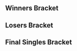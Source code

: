 {{DISPLAYTITLE:KVO x TSB 2016: ''Melee'' Singles Bracket}}{{SetGame|melee}}{{BracketMatchSMWDisambig |oldtags=Kira |newtags=Kira (Japanese player)}}
{{tabs static
|name1=Overview
|link1=KSB/2016/Melee
|name2=Singles Bracket
|link2=KSB/2016/Melee/Singles Bracket
|This=2
}}
==Winners Bracket==
{{64DEWBracketA
|r1m1p1=Nanashi |r1m1p1flag=jp |r1m1p1score={{win}} |r1m1win=1
|r1m1p2=Bye |r1m1p2flag= |r1m1p2score=
|r1m2p1=Yamanyon |r1m2p1flag=jp |r1m2p1score=2 |r1m2win=1
|r1m2p2=Hitori |r1m2p2flag=jp |r1m2p2score=0
|r1m3p1=Hino |r1m3p1flag=jp |r1m3p1score={{win}} |r1m3win=1
|r1m3p2=Bye |r1m3p2flag= |r1m3p2score=
|r1m4p1=Zer0 |r1m4p1flag=jp |r1m4p1score={{win}} |r1m4win=1
|r1m4p2=Bye |r1m4p2flag= |r1m4p2score=
|r1m5p1=K.F |r1m5p1flag=jp |r1m5p1score={{win}} |r1m5win=1
|r1m5p2=Bye |r1m5p2flag= |r1m5p2score=
|r1m6p1=Takuhito |r1m6p1flag=jp |r1m6p1score=1 |r1m6win=2
|r1m6p2=Suinoko |r1m6p2flag=jp |r1m6p2score=2
|r1m7p1=Zoma |r1m7p1flag=jp |r1m7p1score={{win}} |r1m7win=1
|r1m7p2=Bye |r1m7p2flag= |r1m7p2score=
|r1m8p1=Sawa |r1m8p1flag=jp |r1m8p1score={{win}} |r1m8win=1
|r1m8p2=Bye |r1m8p2flag= |r1m8p2score=

|r1m9p1=aMSa |r1m9p1flag=jp |r1m9p1score={{win}} |r1m9win=1
|r1m9p2=Bye |r1m9p2flag= |r1m9p2score=
|r1m10p1=S2K |r1m10p1flag= |r1m10p1score=2 |r1m10win=1
|r1m10p2=JUN |r1m10p2flag= |r1m10p2score=0
|r1m11p1=Maatan |r1m11p1flag=jp |r1m11p1score={{win}} |r1m11win=1
|r1m11p2=Bye |r1m11p2flag= |r1m11p2score=
|r1m12p1=Yoppo~ |r1m12p1flag=jp |r1m12p1score={{win}} |r1m12win=1
|r1m12p2=Bye |r1m12p2flag= |r1m12p2score=
|r1m13p1=Tapioka |r1m13p1flag=jp |r1m13p1score={{win}} |r1m13win=1
|r1m13p2=Bye |r1m13p2flag= |r1m13p2score=
|r1m14p1=Kesuke |r1m14p1flag=jp |r1m14p1score=0 |r1m14win=2
|r1m14p2=Yamato |r1m14p2flag=jp |r1m14p2score=2
|r1m15p1=Sheik |r1m15p1flag=jp |r1m15p1score={{win}} |r1m15win=1
|r1m15p2=Bye |r1m15p2flag= |r1m15p2score=
|r1m16p1=Kira |r1m16p1flag=jp |r1m16p1score={{win}} |r1m16win=1
|r1m16p2=Bye |r1m16p2flag= |r1m16p2score=

|r1m17p1=Rudolph |r1m17p1flag=jp |r1m17p1score={{win}} |r1m17win=1
|r1m17p2=Bye |r1m17p2flag= |r1m17p2score=
|r1m18p1=Eidoran |r1m18p1flag=jp |r1m18p1score=0 |r1m18win=2
|r1m18p2=Homura |r1m18p2flag=jp |r1m18p2score=2
|r1m19p1=Kei |r1m19p1flag=jp |r1m19p1score={{win}} |r1m19win=1
|r1m19p2=Bye |r1m19p2flag= |r1m19p2score=
|r1m20p1=Plata |r1m20p1flag=jp |r1m20p1score={{win}} |r1m20win=1
|r1m20p2=Bye |r1m20p2flag= |r1m20p2score=
|r1m21p1=Kounotori |r1m21p1flag=jp |r1m21p1score={{win}} |r1m21win=1
|r1m21p2=Bye |r1m21p2flag= |r1m21p2score=
|r1m22p1=Kentarosu |r1m22p1flag=jp |r1m22p1score=2 |r1m22win=1
|r1m22p2=Lagnel |r1m22p2flag= |r1m22p2score=0
|r1m23p1=s-royal |r1m23p1flag=jp |r1m23p1score={{win}} |r1m23win=1
|r1m23p2=Bye |r1m23p2flag= |r1m23p2score=
|r1m24p1=Shi-kun |r1m24p1flag=jp |r1m24p1score={{win}} |r1m24win=1
|r1m24p2=Bye |r1m24p2flag= |r1m24p2score=

|r1m25p1=Shippu |r1m25p1flag=jp |r1m25p1score={{win}} |r1m25win=1
|r1m25p2=Bye |r1m25p2flag= |r1m25p2score=
|r1m26p1=Maeda Shinku |r1m26p1flag=jp |r1m26p1score= |r1m26win=2
|r1m26p2=SamurAI |r1m26p2flag=jp |r1m26p2score={{win}}
|r1m27p1=Watch |r1m27p1flag=jp |r1m27p1score={{win}} |r1m27win=1
|r1m27p2=Bye |r1m27p2flag= |r1m27p2score=
|r1m28p1=Shirubaniafamiri GT |r1m28p1flag=jp |r1m28p1score={{win}} |r1m28win=1
|r1m28p2=Bye |r1m28p2flag= |r1m28p2score=
|r1m29p1=So-ten |r1m29p1flag=jp |r1m29p1score={{win}} |r1m29win=1
|r1m29p2=Bye |r1m29p2flag= |r1m29p2score=
|r1m30p1=bozitoma |r1m30p1flag=jp |r1m30p1score={{win}} |r1m30win=1
|r1m30p2=Reto |r1m30p2flag=jp |r1m30p2score=DQ
|r1m31p1=Da-yoshi |r1m31p1flag=jp |r1m31p1score={{win}} |r1m31win=1
|r1m31p2=Bye |r1m31p2flag= |r1m31p2score=
|r1m32p1=Ayataka |r1m32p1flag=jp |r1m32p1score={{win}} |r1m32win=1
|r1m32p2=Bye |r1m32p2flag= |r1m32p2score=

|r2m1p1=Nanashi |r2m1p1flag=jp |r2m1p1score=2 |r2m1win=1
|r2m1p2=Yamanyon |r2m1p2flag=jp |r2m1p2score=0
|r2m2p1=Hino |r2m2p1flag=jp |r2m2p1score=2 |r2m2win=1
|r2m2p2=Zer0 |r2m2p2flag=jp |r2m2p2score=1
|r2m3p1=K.F |r2m3p1flag=jp |r2m3p1score=2 |r2m3win=1
|r2m3p2=Suinoko |r2m3p2flag=jp |r2m3p2score=0
|r2m4p1=Zoma |r2m4p1flag=jp |r2m4p1score=2 |r2m4win=1
|r2m4p2=Sawa |r2m4p2flag=jp |r2m4p2score=0
|r2m5p1=aMSa |r2m5p1flag=jp |r2m5p1score=2 |r2m5win=1
|r2m5p2=S2K |r2m5p2flag= |r2m5p2score=0
|r2m6p1=Maatan |r2m6p1flag=jp |r2m6p1score={{win}} |r2m6win=1
|r2m6p2=Yoppo~ |r2m6p2flag=jp |r2m6p2score=DQ
|r2m7p1=Tapioka |r2m7p1flag=jp |r2m7p1score=2 |r2m7win=1
|r2m7p2=Yamato |r2m7p2flag=jp |r2m7p2score=0
|r2m8p1=Sheik |r2m8p1flag=jp |r2m8p1score=2 |r2m8win=1
|r2m8p2=Kira |r2m8p2flag=jp |r2m8p2score=0
|r2m9p1=Rudolph |r2m9p1flag=jp |r2m9p1score=2 |r2m9win=1
|r2m9p2=Homura |r2m9p2flag=jp |r2m9p2score=0
|r2m10p1=Kei |r2m10p1flag=jp |r2m10p1score=0 |r2m10win=2
|r2m10p2=Plata |r2m10p2flag=jp |r2m10p2score=2
|r2m11p1=Kounotori |r2m11p1flag=jp |r2m11p1score=2 |r2m11win=1
|r2m11p2=Kentarosu |r2m11p2flag=jp |r2m11p2score=0
|r2m12p1=s-royal |r2m12p1flag=jp |r2m12p1score={{win}} |r2m12win=1
|r2m12p2=Shi-kun |r2m12p2flag=jp |r2m12p2score=DQ
|r2m13p1=Shippu |r2m13p1flag=jp |r2m13p1score=2 |r2m13win=1
|r2m13p2=SamurAI |r2m13p2flag=jp |r2m13p2score=0
|r2m14p1=Watch |r2m14p1flag=jp |r2m14p1score=0 |r2m14win=2
|r2m14p2=Shirubaniafamiri GT |r2m14p2flag=jp |r2m14p2score=2
|r2m15p1=So-ten |r2m15p1flag=jp |r2m15p1score=2 |r2m15win=1
|r2m15p2=bozitoma |r2m15p2flag=jp |r2m15p2score=0
|r2m16p1=Da-yoshi |r2m16p1flag=jp |r2m16p1score=2 |r2m16win=1
|r2m16p2=Ayataka |r2m16p2flag=jp |r2m16p2score=0

|r3m1p1=Nanashi |r3m1p1flag=jp |r3m1p1score=2 |r3m1win=1
|r3m1p2=Hino |r3m1p2flag=jp |r3m1p2score=0
|r3m2p1=K.F |r3m2p1flag=jp |r3m2p1score=2 |r3m2win=1
|r3m2p2=Zoma |r3m2p2flag=jp |r3m2p2score=1
|r3m3p1=aMSa |r3m3p1flag=jp |r3m3p1score=2 |r3m3win=1
|r3m3p2=Maatan |r3m3p2flag=jp |r3m3p2score=0
|r3m4p1=Tapioka |r3m4p1flag=jp |r3m4p1score=0 |r3m4win=2
|r3m4p2=Sheik |r3m4p2flag=jp |r3m4p2score=2
|r3m5p1=Rudolph |r3m5p1flag=jp |r3m5p1score=2 |r3m5win=1
|r3m5p2=Plata |r3m5p2flag=jp |r3m5p2score=0
|r3m6p1=Kounotori |r3m6p1flag=jp |r3m6p1score=2 |r3m6win=1
|r3m6p2=s-royal |r3m6p2flag=jp |r3m6p2score=0
|r3m7p1=Shippu |r3m7p1flag=jp |r3m7p1score=2 |r3m7win=1
|r3m7p2=Shirubaniafamiri GT |r3m7p2flag=jp |r3m7p2score=0
|r3m8p1=So-ten |r3m8p1flag=jp |r3m8p1score=0 |r3m8win=2
|r3m8p2=Da-yoshi |r3m8p2flag=jp |r3m8p2score=2

|r4m1p1=Nanashi |r4m1p1flag=jp |r4m1p1score=2 |r4m1win=1
|r4m1p2=K.F |r4m1p2flag=jp |r4m1p2score=1
|r4m2p1=aMSa |r4m2p1flag=jp |r4m2p1score=2 |r4m2win=1
|r4m2p2=Sheik |r4m2p2flag=jp |r4m2p2score=1
|r4m3p1=Rudolph |r4m3p1flag=jp |r4m3p1score=2 |r4m3win=1
|r4m3p2=Kounotori |r4m3p2flag=jp |r4m3p2score=0
|r4m4p1=Shippu |r4m4p1flag=jp |r4m4p1score=2 |r4m4win=1
|r4m4p2=Da-yoshi |r4m4p2flag=jp |r4m4p2score=0

|r5m1p1=Nanashi |r5m1p1flag=jp |r5m1p1score=0 |r5m1win=2
|r5m1p2=aMSa |r5m1p2flag=jp |r5m1p2score=2
|r5m2p1=Rudolph |r5m2p1flag=jp |r5m2p1score=2 |r5m2win=1
|r5m2p2=Shippu |r5m2p2flag=jp |r5m2p2score=0
}}
==Losers Bracket==
{{48DELBracketSmwA
|tourneylink=KSB/2016/Melee
|tourneyname=KVO x TSB 2016
|l1placement=33-48
|l2placement=25-32
|l3placement=17-24
|l4placement=13-16
|l5placement=9-12
|l6placement=7-8
|l7placement=5-6

|l1m1p1=bozitoma |l1m1p1flag=jp |l1m1p1score={{win}} |l1m1win=1
|l1m1p2=Bye |l1m1p2flag= |l1m1p2score=
|l1m2p1=Ayataka |l1m2p1flag=jp |l1m2p1score=2 |l1m2win=1
|l1m2p2=Hitori |l1m2p2flag=jp |l1m2p2score=0
|l1m3p1=SamurAI |l1m3p1flag=jp |l1m3p1score={{win}} |l1m3win=1
|l1m3p2=Bye |l1m3p2flag= |l1m3p2score=
|l1m4p1=Watch |l1m4p1flag=jp |l1m4p1score=2 |l1m4win=1
|l1m4p2=Takuhito |l1m4p2flag=jp |l1m4p2score=0
|l1m5p1=Kentarosu |l1m5p1flag=jp |l1m5p1score={{win}} |l1m5win=1
|l1m5p2=Bye |l1m5p2flag= |l1m5p2score=
|l1m6p1=Shi-kun |l1m6p1flag=jp |l1m6p1score= |l1m6win=2
|l1m6p2=JUN |l1m6p2flag= |l1m6p2score={{win}}
|l1m7p1=Homura |l1m7p1flag=jp |l1m7p1score={{win}} |l1m7win=1
|l1m7p2=Bye |l1m7p2flag= |l1m7p2score=
|l1m8p1=Kei |l1m8p1flag=jp |l1m8p1score=2 |l1m8win=1
|l1m8p2=Kesuke |l1m8p2flag=jp |l1m8p2score=0
|l1m9p1=Yamato |l1m9p1flag=jp |l1m9p1score={{win}} |l1m9win=1
|l1m9p2=Bye |l1m9p2flag= |l1m9p2score=
|l1m10p1=Kira |l1m10p1flag=jp |l1m10p1score=2 |l1m10win=1
|l1m10p2=Eidoran |l1m10p2flag=jp |l1m10p2score=0
|l1m11p1=S2K |l1m11p1flag= |l1m11p1score={{win}} |l1m11win=1
|l1m11p2=Bye |l1m11p2flag= |l1m11p2score=
|l1m12p1=Yoppo~ |l1m12p1flag=jp |l1m12p1score= |l1m12win=2
|l1m12p2=Lagnel |l1m12p2flag= |l1m12p2score={{win}}
|l1m13p1=Suinoko |l1m13p1flag=jp |l1m13p1score={{win}} |l1m13win=1
|l1m13p2=Bye |l1m13p2flag= |l1m13p2score=
|l1m14p1=Sawa |l1m14p1flag=jp |l1m14p1score=2 |l1m14win=1
|l1m14p2=Maeda Shinku |l1m14p2flag=jp |l1m14p2score=0
|l1m15p1=Yamanyon |l1m15p1flag=jp |l1m15p1score={{win}} |l1m15win=1
|l1m15p2=Bye |l1m15p2flag= |l1m15p2score=
|l1m16p1=Zer0 |l1m16p1flag=jp |l1m16p1score={{win}} |l1m16win=1
|l1m16p2=Reto |l1m16p2flag=jp |l1m16p2score=DQ

|l2m1p1=bozitoma |l2m1p1flag=jp |l2m1p1score=1 |l2m1win=2
|l2m1p2=Ayataka |l2m1p2flag=jp |l2m1p2score=2
|l2m2p1=SamurAI |l2m2p1flag=jp |l2m2p1score=0 |l2m2win=2
|l2m2p2=Watch |l2m2p2flag=jp |l2m2p2score=2
|l2m3p1=Kentarosu |l2m3p1flag=jp |l2m3p1score=2 |l2m3win=1
|l2m3p2=JUN |l2m3p2flag= |l2m3p2score=0
|l2m4p1=Homura |l2m4p1flag=jp |l2m4p1score=1 |l2m4win=2
|l2m4p2=Kei |l2m4p2flag=jp |l2m4p2score=2
|l2m5p1=Yamato |l2m5p1flag=jp |l2m5p1score=1 |l2m5win=2
|l2m5p2=Kira |l2m5p2flag=jp |l2m5p2score=2
|l2m6p1=S2K |l2m6p1flag= |l2m6p1score=2 |l2m6win=1
|l2m6p2=Lagnel |l2m6p2flag= |l2m6p2score=0
|l2m7p1=Suinoko |l2m7p1flag=jp |l2m7p1score=1 |l2m7win=2
|l2m7p2=Sawa |l2m7p2flag=jp |l2m7p2score=2
|l2m8p1=Yamanyon |l2m8p1flag=jp |l2m8p1score=1 |l2m8win=2
|l2m8p2=Zer0 |l2m8p2flag=jp |l2m8p2score=2
 
|l3m1p1=Tapioka |l3m1p1flag=jp |l3m1p1score=2 |l3m1win=1
|l3m1p2=Ayataka |l3m1p2flag=jp |l3m1p2score=0
|l3m2p1=Maatan |l3m2p1flag=jp |l3m2p1score=0 |l3m2win=2
|l3m2p2=Watch |l3m2p2flag=jp |l3m2p2score=2
|l3m3p1=Zoma |l3m3p1flag=jp |l3m3p1score=2 |l3m3win=1
|l3m3p2=Kentarosu |l3m3p2flag=jp |l3m3p2score=0
|l3m4p1=Hino |l3m4p1flag=jp |l3m4p1score=2 |l3m4win=1
|l3m4p2=Kei |l3m4p2flag=jp |l3m4p2score=0
|l3m5p1=So-ten |l3m5p1flag=jp |l3m5p1score=2 |l3m5win=1
|l3m5p2=Kira |l3m5p2flag=jp |l3m5p2score=0
|l3m6p1=Shirubaniafamiri GT |l3m6p1flag=jp |l3m6p1score=2 |l3m6win=1
|l3m6p2=S2K |l3m6p2flag= |l3m6p2score=0
|l3m7p1=s-royal |l3m7p1flag=jp |l3m7p1score=2 |l3m7win=1
|l3m7p2=Sawa |l3m7p2flag=jp |l3m7p2score=0
|l3m8p1=Plata |l3m8p1flag=jp |l3m8p1score=2 |l3m8win=1
|l3m8p2=Zer0 |l3m8p2flag=jp |l3m8p2score=0

|l4m1p1=Tapioka |l4m1p1flag=jp |l4m1p1score=2 |l4m1win=1
|l4m1p2=Watch |l4m1p2flag=jp |l4m1p2score=0
|l4m2p1=Zoma |l4m2p1flag=jp |l4m2p1score=2 |l4m2win=1
|l4m2p2=Hino |l4m2p2flag=jp |l4m2p2score=1
|l4m3p1=So-ten |l4m3p1flag=jp |l4m3p1score=1 |l4m3win=2
|l4m3p2=Shirubaniafamiri GT |l4m3p2flag=jp |l4m3p2score=2
|l4m4p1=s-royal |l4m4p1flag=jp |l4m4p1score=1 |l4m4win=2
|l4m4p2=Plata |l4m4p2flag=jp |l4m4p2score=2

|l5m1p1=Kounotori |l5m1p1flag=jp |l5m1p1score=2 |l5m1win=1
|l5m1p2=Tapioka |l5m1p2flag=jp |l5m1p2score=0
|l5m2p1=Da-yoshi |l5m2p1flag=jp |l5m2p1score=0 |l5m2win=2
|l5m2p2=Zoma |l5m2p2flag=jp |l5m2p2score=2
|l5m3p1=K.F |l5m3p1flag=jp |l5m3p1score=2 |l5m3win=1
|l5m3p2=Shirubaniafamiri GT |l5m3p2flag=jp |l5m3p2score=0
|l5m4p1=Sheik |l5m4p1flag=jp |l5m4p1score=2 |l5m4win=1
|l5m4p2=Plata |l5m4p2flag=jp |l5m4p2score=0

|l6m1p1=Kounotori |l6m1p1flag=jp |l6m1p1score=2 |l6m1win=1
|l6m1p2=Zoma |l6m1p2flag=jp |l6m1p2score=0
|l6m2p1=K.F |l6m2p1flag=jp |l6m2p1score=0 |l6m2win=2
|l6m2p2=Sheik |l6m2p2flag=jp |l6m2p2score=2

|l7m1p1=Nanashi |l7m1p1flag=jp |l7m1p1score=2 |l7m1win=1
|l7m1p2=Kounotori |l7m1p2flag=jp |l7m1p2score=0
|l7m2p1=Shippu |l7m2p1flag=jp |l7m2p1score=2 |l7m2win=1
|l7m2p2=Sheik |l7m2p2flag=jp |l7m2p2score=1
}}
<onlyinclude>
==Final Singles Bracket==
{{DEFinalSmwBracket
|tourneylink=KSB/2016/Melee
|tourneyname=KVO x TSB 2016
|l1placement=4
|r2placement=3
|r3loserplacement=2
|r3winnerplacement=1
|export_score=true
|column-width=180

<!-- FROM WINNERS -->
|r1m1p1=aMSa |r1m1p1flag=jp |r1m1p1score=0
|r1m1p2=Rudolph |r1m1p2flag=jp |r1m1p2score=2
|r1m1win=2
|r1m1p1char1=yoshi |r1m1p2char1=fox |r1m1p1stock1=0 |r1m1p2stock1=1 |r1m1win1=2 |r1m1stage1=Battlefield
|r1m1p1char2=yoshi |r1m1p2char2=fox |r1m1p1stock2=0 |r1m1p2stock2=1 |r1m1win2=2 |r1m1stage2=Battlefield
|r1m1date=May 1, 2016
|r1m1details={{BracketMatchDetails|reddit=|comment=|vod=https://youtu.be/icyYH2_lDZ8?t=333}}

<!-- FROM LOSERS -->
|l1m1p1=Nanashi |l1m1p1flag=jp |l1m1p1score=2
|l1m1p2=Shippu |l1m1p2flag=jp |l1m1p2score=0
|l1m1win=1

<!-- LOSERS FINALS -->
|r2m1p1=aMSa |r2m1p1flag=jp |r2m1p1score=2
|r2m1p2=Nanashi |r2m1p2flag=jp |r2m1p2score=0
|r2m1win=1
|r2m1p1char1=yoshi |r2m1p2char1=samus |r2m1p1stock1=4 |r2m1p2stock1=0 |r2m1win1=1 |r2m1stage1=Battlefield
|r2m1p1char2=yoshi |r2m1p2char2=samus |r2m1p1stock2=1 |r2m1p2stock2=0 |r2m1win2=1 |r2m1stage2=Battlefield
|r2m1date=May 1, 2016
|r2m1details={{BracketMatchDetails|reddit=|comment=|vod=https://youtu.be/icyYH2_lDZ8?t=904}}

<!-- GRAND FINALS -->
|r3m1p1=aMSa |r3m1p1flag=jp |r3m1p1score=2 |r3m2p1score=2
|r3m1p2=Rudolph |r3m1p2flag=jp |r3m1p2score=0 |r3m2p2score=1
|r3m1win=1
|r3m1p1char1=yoshi |r3m1p2char1=fox |r3m1p1stock1=3 |r3m1p2stock1=0 |r3m1win1=1 |r3m1stage1=Battlefield
|r3m1p1char2=yoshi |r3m1p2char2=fox |r3m1p1stock2=2 |r3m1p2stock2=0 |r3m1win2=1 |r3m1stage2=Battlefield

|r3m2p1char1=yoshi |r3m2p2char1=fox |r3m2p1stock1=0 |r3m2p2stock1=1 |r3m2win1=2 |r3m2stage1=Battlefield
|r3m2p1char2=yoshi |r3m2p2char2=fox |r3m2p1stock2=1 |r3m2p2stock2=0 |r3m2win2=1 |r3m2stage2=Battlefield
|r3m2p1char3=yoshi |r3m2p2char3=fox |r3m2p1stock3=1 |r3m2p2stock3=0 |r3m2win3=1 |r3m2stage3=Final Destination
|r3m1date=May 1, 2016
|r3m1details={{BracketMatchDetails|reddit=|comment=|vod=https://youtu.be/icyYH2_lDZ8?t=1758|vod2=https://youtu.be/icyYH2_lDZ8?t=2185}}
}}
</onlyinclude>
